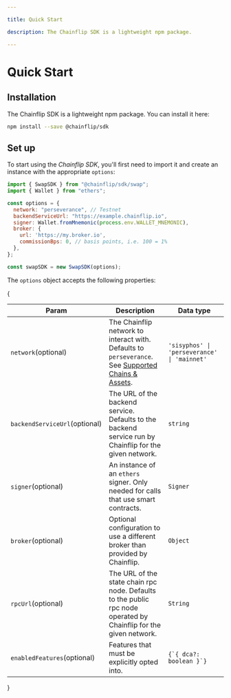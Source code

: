 ```yaml
---

title: Quick Start

description: The Chainflip SDK is a lightweight npm package.

---
```


# Quick Start

## Installation

The Chainflip SDK is a lightweight npm package. You can install it here:

```bash copy
npm install --save @chainflip/sdk
```

## Set up

To start using the _Chainflip SDK_, you'll first need to import it and create an instance with the appropriate `options`:

```javascript
import { SwapSDK } from "@chainflip/sdk/swap";
import { Wallet } from "ethers";

const options = {
  network: "perseverance", // Testnet
  backendServiceUrl: "https://example.chainflip.io",
  signer: Wallet.fromMnemonic(process.env.WALLET_MNEMONIC),
  broker: {
    url: 'https://my.broker.io',
    commissionBps: 0, // basis points, i.e. 100 = 1%
  },
};

const swapSDK = new SwapSDK(options);
```

The `options` object accepts the following properties:

{<table>
  <thead>
    <tr>
      <th width="223">Param</th><th width="476">Description</th><th width="244.33333333333331">Data type</th>
    </tr>
  </thead>
  <tbody>
    <tr>
      <td><code>network</code><span class="param-optional-label">(optional)</span></td>
      <td>The Chainflip network to interact with. Defaults to <code>perseverance</code>. See <a href="../../supported-chains-and-assets#chainflip-networks">Supported Chains & Assets</a>.</td>
      <td><code>'sisyphos' | 'perseverance' | 'mainnet'</code></td>
    </tr>
    <tr>
      <td><code>backendServiceUrl</code><span class="param-optional-label">(optional)</span></td>
      <td>The URL of the backend service. Defaults to the backend service run by Chainflip for the given network.</td>
      <td><code>string</code></td>
    </tr>
    <tr>
      <td><code>signer</code><span class="param-optional-label">(optional)</span></td>
      <td>An instance of an <code>ethers</code> signer. Only needed for calls that use smart contracts.</td>
      <td><code>Signer</code></td>
    </tr>
    <tr>
      <td><code>broker</code><span class="param-optional-label">(optional)</span></td>
      <td>Optional configuration to use a different broker than provided by Chainflip.</td>
      <td>
        <code>Object</code>
      </td>
    </tr>
    <tr>
      <td><code>rpcUrl</code><span class="param-optional-label">(optional)</span></td>
      <td>The URL of the state chain rpc node. Defaults to the public rpc node operated by Chainflip for the given network.</td>
      <td>
        <code>String</code>
      </td>
    </tr>
    <tr>
      <td><code>enabledFeatures</code><span class="param-optional-label">(optional)</span></td>
      <td>Features that must be explicitly opted into.</td>
      <td>
        <code>{`{ dca?: boolean }`}</code>
      </td>
    </tr>
  </tbody>
</table>}
